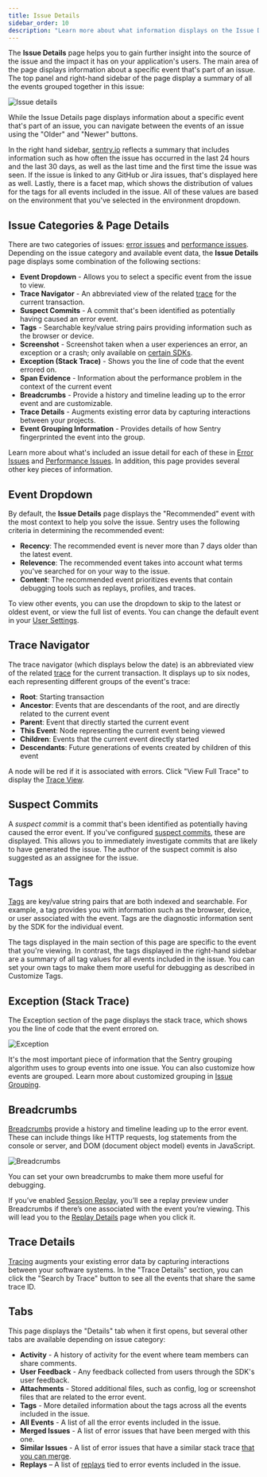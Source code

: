 ```yaml
---
title: Issue Details
sidebar_order: 10
description: "Learn more about what information displays on the Issue Details page to help you efficiently triage an issue."
---
```


The **Issue Details** page helps you to gain further insight into the source of the issue and the impact it has on your application's users. The main area of the page displays information about a specific event that's part of an issue. The top panel and right-hand sidebar of the page display a summary of all the events grouped together in this issue:

![Issue details](issue-details.png)

While the <SandboxLink scenario="oneIssue" projectSlug="react">Issue Details</SandboxLink> page displays information about a specific event that's part of an issue, you can navigate between the events of an issue using the "Older" and "Newer" buttons.

In the right hand sidebar, [sentry.io](https://sentry.io) reflects a summary that includes information such as how often the <SandboxLink scenario="oneIssue" projectSlug="react">issue</SandboxLink> has occurred in the last 24 hours and the last 30 days, as well as the last time and the first time the issue was seen. If the issue is linked to any GitHub or Jira issues, that's displayed here as well. Lastly, there is a facet map, which shows the distribution of values for the tags for all events included in the issue. All of these values are based on the environment that you've selected in the environment dropdown.

## Issue Categories & Page Details

There are two categories of issues: [error issues](/product/issues/issue-details/error-issues/) and [performance issues](/product/issues/issue-details/performance-issues/). Depending on the issue category and available event data, the **Issue Details** page displays some combination of the following sections:

- **Event Dropdown** - Allows you to select a specific event from the issue to view.
- **Trace Navigator** - An abbreviated view of the related [trace](/product/sentry-basics/tracing/distributed-tracing) for the current transaction.
- **Suspect Commits** - A commit that's been identified as potentially having caused an error event.
- **Tags** - Searchable key/value string pairs providing information such as the browser or device.
- **Screenshot** - Screenshot taken when a user experiences an error, an exception or a crash; only available on [certain SDKs](/product/issues/issue-details/error-issues/#screenshots).
- **Exception (Stack Trace)** - Shows you the line of code that the event errored on.
- **Span Evidence** - Information about the performance problem in the context of the current event
- **Breadcrumbs** - Provide a history and timeline leading up to the error event and are customizable.
- **Trace Details** - Augments existing error data by capturing interactions between your projects.
- **Event Grouping Information** - Provides details of how Sentry fingerprinted the event into the group.

Learn more about what's included an issue detail for each of these in [Error Issues](/product/issues/issue-details/error-issues/) and [Performance Issues](/product/issues/issue-details/performance-issues/).
In addition, this page provides several other key pieces of information.

## Event Dropdown

By default, the **Issue Details** page displays the "Recommended" event with the most context to help you solve the issue. Sentry uses the following criteria in determining the recommended event:

- **Recency**: The recommended event is never more than 7 days older than the latest event.
- **Relevence**: The recommended event takes into account what terms you've searched for on your way to the issue.
- **Content**: The recommended event prioritizes events that contain debugging tools such as replays, profiles, and traces.

To view other events, you can use the dropdown to skip to the latest or oldest event, or view the full list of events. You can change the default event in your [User Settings](https://sentry.io/settings/account/details/#defaultIssueEvent).

## Trace Navigator

The trace navigator (which displays below the date) is an abbreviated view of the related [trace](/product/sentry-basics/tracing/distributed-tracing) for the current transaction. It displays up to six nodes, each representing different groups of the event's trace:

- **Root**: Starting transaction
- **Ancestor**: Events that are descendants of the root, and are directly related to the current event
- **Parent**: Event that directly started the current event
- **This Event**: Node representing the current event being viewed
- **Children**: Events that the current event directly started
- **Descendants**: Future generations of events created by children of this event

A node will be red if it is associated with errors.
Click "View Full Trace" to display the [Trace View](/product/sentry-basics/tracing/trace-view).

## Suspect Commits

A _suspect commit_ is a commit that's been identified as potentially having caused the error event. If you've configured [suspect commits](/product/issues/suspect-commits/), these are displayed. This allows you to immediately investigate commits that are likely to have generated the issue. The author of the suspect commit is also suggested as an assignee for the issue.

## Tags

[Tags](/product/sentry-basics/search/) are key/value string pairs that are both indexed and searchable. For example, a tag provides you with information such as the browser, device, or user associated with the event. Tags are the diagnostic information sent by the SDK for the individual event.

The tags displayed in the main section of this page are specific to the event that you're viewing. In contrast, the tags displayed in the right-hand sidebar are a summary of all tag values for all events included in the issue. You can set your own tags to make them more useful for debugging as described in <PlatformLink to="/enriching-events/tags/">Customize Tags</PlatformLink>.

## Exception (Stack Trace)

The Exception section of the page displays the stack trace, which shows you the line of code that the event errored on.

![Exception](error-issues/issue-exception.png)

It's the most important piece of information that the Sentry grouping algorithm uses to group events into one issue. You can also customize how events are grouped. Learn more about customized grouping in [Issue Grouping](/product/data-management-settings/event-grouping/).

## Breadcrumbs

[Breadcrumbs](/product/issues/issue-details/breadcrumbs/) provide a history and timeline leading up to the error event. These can include things like HTTP requests, log statements from the console or server, and DOM (document object model) events in JavaScript.

![Breadcrumbs](error-issues/issue-breadcrumbs.png)

You can set your own <PlatformLink to="/enriching-events/breadcrumbs/">breadcrumbs</PlatformLink> to make them more useful for debugging.

If you’ve enabled [Session Replay](/product/session-replay/), you’ll see a replay preview under Breadcrumbs if there’s one associated with the event you’re viewing. This will lead you to the [Replay Details](/product/session-replay/replay-details/) page when you click it.

## Trace Details

[Tracing](/product/sentry-basics/tracing/distributed-tracing/) augments your existing error data by capturing interactions between your software systems. In the "Trace Details" section, you can click the "Search by Trace" button to see all the events that share the same trace ID.

## Tabs

This page displays the "Details" tab when it first opens, but several other tabs are available depending on issue category:

- **Activity** - A history of activity for the event where team members can share comments.
- **User Feedback** - Any feedback collected from users through the <PlatformLink to="/enriching-events/user-feedback/">SDK's user feedback</PlatformLink>.
- **<PlatformLink to="/enriching-events/attachments/">Attachments</PlatformLink>** - Stored additional files, such as config, log or screenshot files that are related to the error event.
- **Tags** - More detailed information about the tags across all the events included in the issue.
- **All Events** - A list of all the error events included in the issue.
- **Merged Issues** - A list of error issues that have been merged with this one.
- **Similar Issues** - A list of error issues that have a similar stack trace [that you can merge](/product/data-management-settings/event-grouping/merging-issues/).
- **Replays** – A list of [replays](/product/session-replay/) tied to error events included in the issue.
